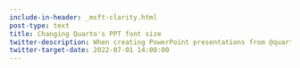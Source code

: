 ```yaml
---
include-in-header: _msft-clarity.html
post-type: text
title: Changing Quarto's PPT font size
twitter-description: When creating PowerPoint presentations from @quarto_pub, I couldn't find how to change the size of the monospace font. So I wrote a little script for it https://github.com/quarto-dev/quarto-cli/discussions/1272
twitter-target-date: 2022-07-01 14:00:00
---
```

